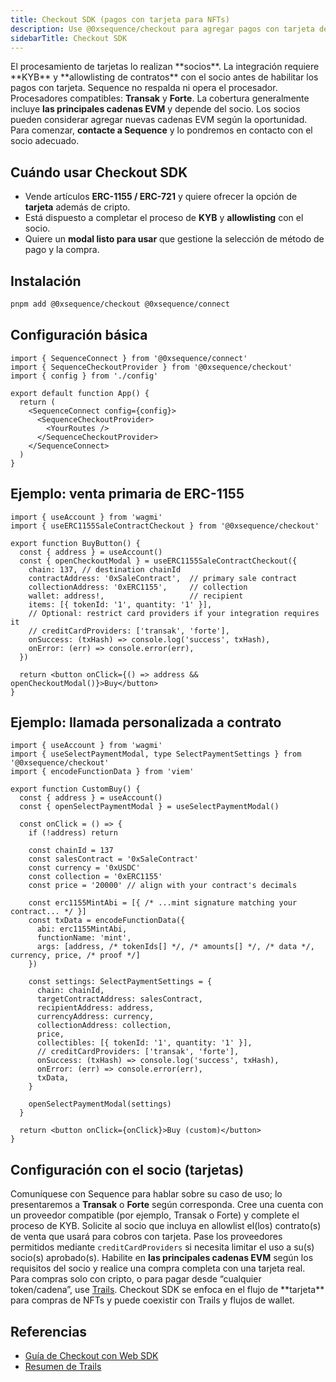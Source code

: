 ```yaml
---
title: Checkout SDK (pagos con tarjeta para NFTs)
description: Use @0xsequence/checkout para agregar pagos con tarjeta de crédito/débito en compras de NFTs a través de socios (por ejemplo, Transak, Forte).
sidebarTitle: Checkout SDK
---
```


<Warning>
  El procesamiento de tarjetas lo realizan **socios**. La integración requiere **KYB** y **allowlisting de contratos** con el socio antes de habilitar los pagos con tarjeta. Sequence no respalda ni opera el procesador.
</Warning>

<Info>
  Procesadores compatibles: <strong>Transak</strong> y <strong>Forte</strong>.
  La cobertura generalmente incluye <strong>las principales cadenas EVM</strong> y depende del socio. Los socios pueden considerar agregar nuevas cadenas EVM según la oportunidad. Para comenzar, <strong>contacte a Sequence</strong> y lo pondremos en contacto con el socio adecuado.
</Info>

## Cuándo usar Checkout SDK

- Vende artículos **ERC-1155 / ERC-721** y quiere ofrecer la opción de **tarjeta** además de cripto.
- Está dispuesto a completar el proceso de **KYB** y **allowlisting** con el socio.
- Quiere un **modal listo para usar** que gestione la selección de método de pago y la compra.

## Instalación

```bash
pnpm add @0xsequence/checkout @0xsequence/connect
```

## Configuración básica

```tsx
import { SequenceConnect } from '@0xsequence/connect'
import { SequenceCheckoutProvider } from '@0xsequence/checkout'
import { config } from './config'

export default function App() {
  return (
    <SequenceConnect config={config}>
      <SequenceCheckoutProvider>
        <YourRoutes />
      </SequenceCheckoutProvider>
    </SequenceConnect>
  )
}
```

## Ejemplo: venta primaria de ERC-1155

```tsx
import { useAccount } from 'wagmi'
import { useERC1155SaleContractCheckout } from '@0xsequence/checkout'

export function BuyButton() {
  const { address } = useAccount()
  const { openCheckoutModal } = useERC1155SaleContractCheckout({
    chain: 137, // destination chainId
    contractAddress: '0xSaleContract',  // primary sale contract
    collectionAddress: '0xERC1155',     // collection
    wallet: address!,                   // recipient
    items: [{ tokenId: '1', quantity: '1' }],
    // Optional: restrict card providers if your integration requires it
    // creditCardProviders: ['transak', 'forte'],
    onSuccess: (txHash) => console.log('success', txHash),
    onError: (err) => console.error(err),
  })

  return <button onClick={() => address && openCheckoutModal()}>Buy</button>
}
```

## Ejemplo: llamada personalizada a contrato

```tsx
import { useAccount } from 'wagmi'
import { useSelectPaymentModal, type SelectPaymentSettings } from '@0xsequence/checkout'
import { encodeFunctionData } from 'viem'

export function CustomBuy() {
  const { address } = useAccount()
  const { openSelectPaymentModal } = useSelectPaymentModal()

  const onClick = () => {
    if (!address) return

    const chainId = 137
    const salesContract = '0xSaleContract'
    const currency = '0xUSDC'
    const collection = '0xERC1155'
    const price = '20000' // align with your contract's decimals

    const erc1155MintAbi = [{ /* ...mint signature matching your contract... */ }]
    const txData = encodeFunctionData({
      abi: erc1155MintAbi,
      functionName: 'mint',
      args: [address, /* tokenIds[] */, /* amounts[] */, /* data */, currency, price, /* proof */]
    })

    const settings: SelectPaymentSettings = {
      chain: chainId,
      targetContractAddress: salesContract,
      recipientAddress: address,
      currencyAddress: currency,
      collectionAddress: collection,
      price,
      collectibles: [{ tokenId: '1', quantity: '1' }],
      // creditCardProviders: ['transak', 'forte'],
      onSuccess: (txHash) => console.log('success', txHash),
      onError: (err) => console.error(err),
      txData,
    }

    openSelectPaymentModal(settings)
  }

  return <button onClick={onClick}>Buy (custom)</button>
}
```

## Configuración con el socio (tarjetas)

<Steps>
  <Step title="Contacte a Sequence">
    Comuníquese con Sequence para hablar sobre su caso de uso; lo presentaremos a <strong>Transak</strong> o <strong>Forte</strong> según corresponda.
  </Step>

  <Step title="Cuenta con el socio y KYB">
    Cree una cuenta con un proveedor compatible (por ejemplo, Transak o Forte) y complete el proceso de KYB.
  </Step>

  <Step title="Allowlisting de contratos">
    Solicite al socio que incluya en allowlist el(los) contrato(s) de venta que usará para cobros con tarjeta.
  </Step>

  <Step title="Configurar proveedores">
    Pase los proveedores permitidos mediante <code>creditCardProviders</code> si necesita limitar el uso a su(s) socio(s) aprobado(s).
  </Step>

  <Step title="Ponga en producción">
    Habilite en <strong>las principales cadenas EVM</strong> según los requisitos del socio y realice una compra completa con una tarjeta real.
  </Step>
</Steps>

<Info>
  Para compras solo con cripto, o para pagar desde “cualquier token/cadena”, use <a href="/solutions/payments/trails">Trails</a>. Checkout SDK se enfoca en el flujo de **tarjeta** para compras de NFTs y puede coexistir con Trails y flujos de wallet.
</Info>

## Referencias

- [Guía de Checkout con Web SDK](/sdk/web/wallet-sdk/embedded/guides/checkout)
- [Resumen de Trails](/solutions/payments/trails)